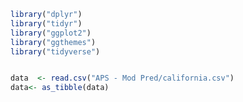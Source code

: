
```r

library("dplyr")
library("tidyr")
library("ggplot2")
library("ggthemes")
library("tidyverse")


data  <- read.csv("APS - Mod Pred/california.csv")
data<- as_tibble(data)



```